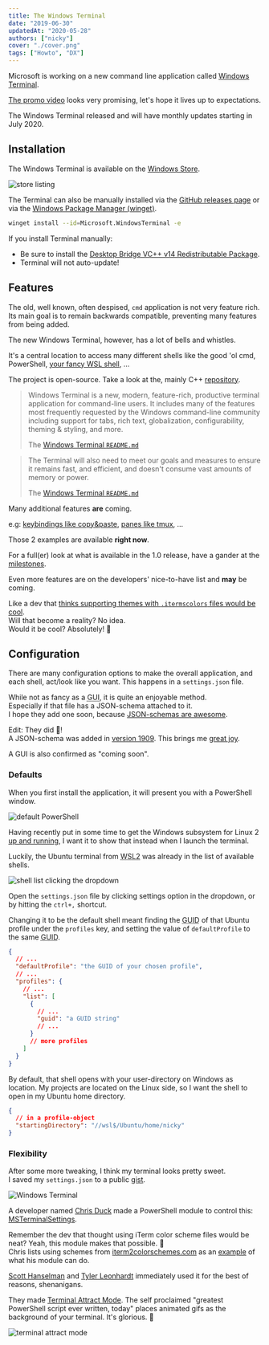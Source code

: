 ```yaml
---
title: The Windows Terminal
date: "2019-06-30"
updatedAt: "2020-05-28"
authors: ["nicky"]
cover: "./cover.png"
tags: ["Howto", "DX"]
---
```


Microsoft is working on a new command line application called [Windows Terminal](https://devblogs.microsoft.com/commandline/introducing-windows-terminal/).

[The promo video](https://www.youtube.com/watch?v=8gw0rXPMMPE) looks very promising, let's hope it lives up to expectations.

<YouTube youTubeId="8gw0rXPMMPE" />

<Aside variant="info">
  The Windows Terminal released and will have monthly updates starting in July
  2020.
</Aside>

## Installation

The Windows Terminal is available on the [Windows Store](https://www.microsoft.com/store/productId/9N0DX20HK701).

![store listing](store.png)

The Terminal can also be manually installed via the [GitHub releases page](https://github.com/microsoft/terminal/releases) or via the [Windows Package Manager (winget)](https://github.com/microsoft/winget-cli).

```bash
winget install --id=Microsoft.WindowsTerminal -e
```

<Aside variant="danger">

If you install Terminal manually:

- Be sure to install the [Desktop Bridge VC++ v14 Redistributable Package](https://www.microsoft.com/en-us/download/details.aspx?id=53175).
- Terminal will not auto-update!

</Aside>

## Features

The old, well known, often despised, `cmd` application is not very feature rich. Its main goal is to remain backwards compatible, preventing many features from being added.

The new Windows Terminal, however, has a lot of bells and whistles.

It's a central location to access many different shells like the good 'ol cmd, PowerShell, [your fancy WSL shell](/blog/linux-on-windows-wsl2-zsh-docker), ...

The project is open-source. Take a look at the, mainly C++ [repository](https://github.com/microsoft/terminal).

> Windows Terminal is a new, modern, feature-rich, productive terminal application for command-line users. It includes many of the features most frequently requested by the Windows command-line community including support for tabs, rich text, globalization, configurability, theming & styling, and more.
>
> <footer>
>
> The [Windows Terminal `README.md`](https://github.com/microsoft/terminal/blob/master/README.md)
>
> </footer>

> The Terminal will also need to meet our goals and measures to ensure it remains fast, and efficient, and doesn't consume vast amounts of memory or power.
>
> <footer>
>
> The [Windows Terminal `README.md`](https://github.com/microsoft/terminal/blob/master/README.md)
>
> </footer>

Many additional features **are** coming.

e.g: [keybindings like copy&paste](https://github.com/microsoft/terminal/pull/1093#event-2438652452), [panes like tmux](https://github.com/microsoft/terminal/pull/825), ...

<Aside variant="success">

Those 2 examples are available **right now**.

For a full(er) look at what is available in the 1.0 release, have a gander at the [milestones](https://github.com/microsoft/terminal/milestone/6).

</Aside>

Even more features are on the developers' nice-to-have list and **may** be coming.

Like a dev that [thinks supporting themes with `.itermscolors` files would be cool](https://github.com/microsoft/terminal/issues/711#issuecomment-493087463).  
Will that become a reality? No idea.  
Would it be cool? Absolutely! 🤩

## Configuration

There are many configuration options to make the overall application, and each shell, act/look like you want.
This happens in a `settings.json` file.

While not as fancy as a <abbr title="Graphical user interface">GUI</abbr>, it is quite an enjoyable method.  
Especially if that file has a JSON-schema attached to it.  
I hope they add one soon, because [JSON-schemas are awesome](/blog/json-schema/).

<Aside variant="success">

Edit: They did 🎉!  
A JSON-schema was added in [version 1909](https://devblogs.microsoft.com/commandline/windows-terminal-preview-1909/). This brings me [great joy](https://twitter.com/NMeuleman/status/1176829617128247296).

A GUI is also confirmed as "coming soon".

</Aside>

### Defaults

When you first install the application, it will present you with a PowerShell window.

![default PowerShell](default-powershell.png)

Having recently put in some time to get the Windows subsystem for Linux 2 [up and running](/blog/linux-on-windows-wsl2-zsh-docker), I want it to show that instead when I launch the terminal.

Luckily, the Ubuntu terminal from <abbr title="Windows subsystem for Linux 2">WSL2</abbr> was already in the list of available shells.

![shell list clicking the dropdown](shell-list.png)

Open the `settings.json` file by clicking settings option in the dropdown, or by hitting the `ctrl+,` shortcut.

Changing it to be the default shell meant finding the <abbr title="globally unique identifier">GUID</abbr> of that Ubuntu profile under the `profiles` key, and setting the value of `defaultProfile` to the same <abbr title="globally unique identifier">GUID</abbr>.

```json title=settings.json
{
  // ...
  "defaultProfile": "the GUID of your chosen profile",
  // ...
  "profiles": {
    // ...
    "list": [
      {
        // ...
        "guid": "a GUID string"
        // ...
      }
      // more profiles
    ]
  }
}
```

By default, that shell opens with your user-directory on Windows as location.
My projects are located on the Linux side, so I want the shell to open in my Ubuntu home directory.

```json title=settings.json
{
  // in a profile-object
  "startingDirectory": "//wsl$/Ubuntu/home/nicky"
}
```

### Flexibility

After some more tweaking, I think my terminal looks pretty sweet.  
I saved my `settings.json` to a public [gist](https://gist.github.com/NickyMeuleman/42c032b0991202864160faec57886954).

![Windows Terminal](pretty.gif)

A developer named [Chris Duck](https://twitter.com/gpduck) made a PowerShell module to control this: [MSTerminalSettings](https://github.com/gpduck/MSTerminalSettings).

Remember the dev that thought using iTerm color scheme files would be neat? Yeah, this module makes that possible. 🤯  
Chris lists using schemes from [iterm2colorschemes.com](https://iterm2colorschemes.com/) as an [example](https://github.com/gpduck/MSTerminalSettings?WT.mc_id=-blog-scottha#examples) of what his module can do.

[Scott Hanselman](https://twitter.com/shanselman) and [Tyler Leonhardt](https://twitter.com/TylerLeonhardt) immediately used it for the best of reasons, shenanigans.

They made [Terminal Attract Mode](https://github.com/shanselman/TerminalAttractMode). The self proclaimed "greatest PowerShell script ever written, today" places animated gifs as the background of your terminal. It's glorious. 🤣

![terminal attract mode](https://user-images.githubusercontent.com/2892/60372165-8cfa0480-99b0-11e9-8e80-c37ab964f202.gif)
